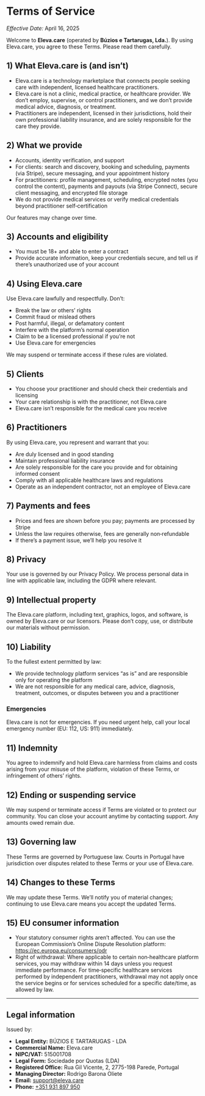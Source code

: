 # Terms of Service

_Effective Date:_ April 16, 2025

Welcome to **Eleva.care** (operated by **Búzios e Tartarugas, Lda.**). By using Eleva.care, you agree to these Terms. Please read them carefully.

## 1) What Eleva.care is (and isn’t)

- Eleva.care is a technology marketplace that connects people seeking care with independent, licensed healthcare practitioners.
- Eleva.care is not a clinic, medical practice, or healthcare provider. We don’t employ, supervise, or control practitioners, and we don’t provide medical advice, diagnosis, or treatment.
- Practitioners are independent, licensed in their jurisdictions, hold their own professional liability insurance, and are solely responsible for the care they provide.

## 2) What we provide

- Accounts, identity verification, and support
- For clients: search and discovery, booking and scheduling, payments (via Stripe), secure messaging, and your appointment history
- For practitioners: profile management, scheduling, encrypted notes (you control the content), payments and payouts (via Stripe Connect), secure client messaging, and encrypted file storage
- We do not provide medical services or verify medical credentials beyond practitioner self‑certification

Our features may change over time.

## 3) Accounts and eligibility

- You must be 18+ and able to enter a contract
- Provide accurate information, keep your credentials secure, and tell us if there’s unauthorized use of your account

## 4) Using Eleva.care

Use Eleva.care lawfully and respectfully. Don’t:

- Break the law or others’ rights
- Commit fraud or mislead others
- Post harmful, illegal, or defamatory content
- Interfere with the platform’s normal operation
- Claim to be a licensed professional if you’re not
- Use Eleva.care for emergencies

We may suspend or terminate access if these rules are violated.

## 5) Clients

- You choose your practitioner and should check their credentials and licensing
- Your care relationship is with the practitioner, not Eleva.care
- Eleva.care isn’t responsible for the medical care you receive

## 6) Practitioners

By using Eleva.care, you represent and warrant that you:

- Are duly licensed and in good standing
- Maintain professional liability insurance
- Are solely responsible for the care you provide and for obtaining informed consent
- Comply with all applicable healthcare laws and regulations
- Operate as an independent contractor, not an employee of Eleva.care

## 7) Payments and fees

- Prices and fees are shown before you pay; payments are processed by Stripe
- Unless the law requires otherwise, fees are generally non‑refundable
- If there’s a payment issue, we’ll help you resolve it

## 8) Privacy

Your use is governed by our Privacy Policy. We process personal data in line with applicable law, including the GDPR where relevant.

## 9) Intellectual property

The Eleva.care platform, including text, graphics, logos, and software, is owned by Eleva.care or our licensors. Please don’t copy, use, or distribute our materials without permission.

## 10) Liability

To the fullest extent permitted by law:

- We provide technology platform services “as is” and are responsible only for operating the platform
- We are not responsible for any medical care, advice, diagnosis, treatment, outcomes, or disputes between you and a practitioner

### Emergencies

Eleva.care is not for emergencies. If you need urgent help, call your local emergency number (EU: 112, US: 911) immediately.

## 11) Indemnity

You agree to indemnify and hold Eleva.care harmless from claims and costs arising from your misuse of the platform, violation of these Terms, or infringement of others’ rights.

## 12) Ending or suspending service

We may suspend or terminate access if Terms are violated or to protect our community. You can close your account anytime by contacting support. Any amounts owed remain due.

## 13) Governing law

These Terms are governed by Portuguese law. Courts in Portugal have jurisdiction over disputes related to these Terms or your use of Eleva.care.

## 14) Changes to these Terms

We may update these Terms. We’ll notify you of material changes; continuing to use Eleva.care means you accept the updated Terms.

## 15) EU consumer information

- Your statutory consumer rights aren’t affected. You can use the European Commission’s Online Dispute Resolution platform: https://ec.europa.eu/consumers/odr
- Right of withdrawal: Where applicable to certain non‑healthcare platform services, you may withdraw within 14 days unless you request immediate performance. For time‑specific healthcare services performed by independent practitioners, withdrawal may not apply once the service begins or for services scheduled for a specific date/time, as allowed by law.

---

## Legal information

Issued by:

- **Legal Entity:** BÚZIOS E TARTARUGAS - LDA
- **Commercial Name:** Eleva.care
- **NIPC/VAT:** 515001708
- **Legal Form:** Sociedade por Quotas (LDA)
- **Registered Office:** Rua Gil Vicente, 2, 2775-198 Parede, Portugal
- **Managing Director:** Rodrigo Barona Oliete
- **Email:** [support@eleva.care](mailto:support@eleva.care)
- **Phone:** [+351 931 897 950](tel:+351931897950)
